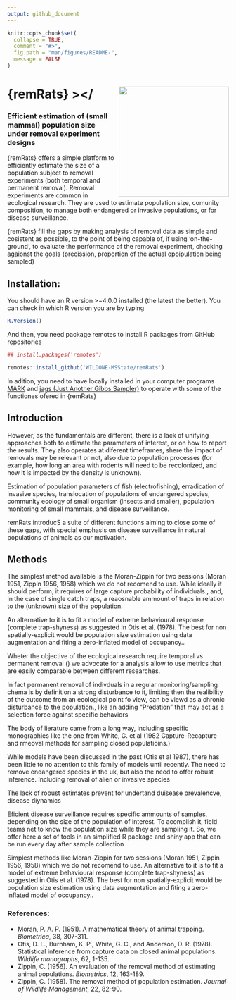 ```yaml
---
output: github_document
---
```


```r
knitr::opts_chunk$set(
  collapse = TRUE,
  comment = "#>",
  fig.path = "man/figures/README-",
  message = FALSE
)
```


# {remRats} ><img src='man/figures/logo.png' align="right" height="250" /></

### Efficient estimation of (small mammal) population size under removal experiment designs

{remRats} offers a simple platform to efficiently estimate the size of a population subject to removal experiments (both temporal and permanent removal). Removal experiments are common in ecological research. They are used to estimate population size, comunity composition, to manage both endangered or invasive populations, or for disease surveillance. 

{remRats} fill the gaps by making analysis of removal data as simple and cosistent as possible, to the point of being capable of, if using 'on-the-ground', to evaluate the performance of the removal experiment, checking agaionst the goals (precission, proportion of the actual opoipulation being sampled)

## Installation:

You should have an R version >=4.0.0 installed (the latest the better). You can check in which R version you are by typing

```r
R.Version()
```
And then, you need package remotes to install R packages from GitHub repositories

```r
## install.packages('remotes')

remotes::install_github('WILDONE-MSState/remRats')
```
In adition, you need to have locally installed in your computer programs [MARK](http://www.phidot.org/software/mark/) and [jags (Just Another Gibbs Sampler)](https://mcmc-jags.sourceforge.io/) to operate with some of the functiones ofered in {remRats}

## Introduction

However, as the fundamentals are different, there is a lack of unifying approaches both to estimate the parameters of interest, or on how to report the results. They also operates at diferent timeframes, shere the impact of removals may be relevant or not, also due to population processes (for example, how long an area with rodents will need to be recolonized, and how it is impacted by the density is unknown).

Estimation of population parameters of fish (electrofishing), erradication of invasive species, translocation of populations of endangered species, community ecology of small organism (insects and smaller), population monitoring of small mammals, and disease surveillance.

remRats introducS a suite of different functions aiming to close some of these gaps, with special emphasis on disease surveillance in natural populations of animals as our motivation.

## Methods

The simplest method available is the Moran-Zippin for two sessions (Moran 1951, Zippin 1956, 1958) which we do not recomend to use. While ideally it should perform, it requires of large capture probability of individuals., and, in the case of single catch traps, a reaosnable ammount of traps in relation to the (unknown) size of the population.

An alternative to it is to fit a model of extreme behavioural response (complete trap-shyness) as suggested in Otis et al. (1978). The best for non spatially-explicit would be population size estimation using data augmentation and fiting a zero-inflated model of occupancy..



Wheter the objective of the ecological research require  temporal vs permanent removal () we advocate for a analysis allow to use metrics that are easily comparable between different researches.

In fact permanent removal of indivduals in  a regular monitoring/sampling chema is by definition a strong disturbance to it, limiting then the realibility of the outcome from an ecological point fo view, can be viewd as a chronic disturbance to the population., like an adding "Predation" that may act as a selection force against specific behaviors

The body of lierature came from a long way, including specific monographies like the one from White, G. et al (1982 Capture-Recapture and rmeoval methods for sampling closed populatioins.) 


While models have been discussed in the past (Otis et al 1987), there has been little to no attention to this family of models until recently. The need to remove endangered species in the uk, but also the need to offer robust inference. Including removal of alien or invasive species


The lack of robust estimates prevent for undertand duisease prevalencve, disease diynamics

Eficient disease surveillance requires specific ammounts of samples, depending on the size of the population of interest. To acomplish it, field teams net to know the population size while they are sampling it. So, we offer here a set of tools in an simplified R package and shiny app that can be run every day after sample collection

Simplest methods like Moran-Zippin for two sessions (Moran 1951, Zippin 1956, 1958) which we do not recomend to use. An alternative to it is to fit a model of extreme behavioural response (complete trap-shyness) as suggested in Otis et al. (1978). The best for non spatially-explicit would be population size estimation using data augmentation and fiting a zero-inflated model of occupancy..



### References:
- Moran, P. A. P. (1951). A mathematical theory of animal trapping. *Biometrica*, 38, 307-311.
- Otis, D. L., Burnham, K. P., White, G. C., and Anderson, D. R. (1978). Statistical inference from capture data on closed animal populations. *Wildlife monographs*, 62, 1-135.
- Zippin, C. (1956). An evaluation of the removal method of estimating animal populations. *Biometrics*, 12, 163-189.
- Zippin, C. (1958). The removal method of population estimation. *Journal of Wildlife Management*, 22, 82-90.
